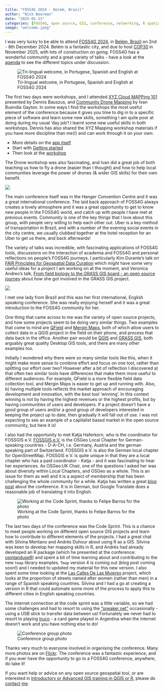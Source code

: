 ```yaml
---
title: "FOSS4G 2024 - Belém, Brazil"
author: "Nick Bearman"
date: "2025-01-13"
categories: [FOSS4G, open source, GIS, conference, networking, R spatial, in person]
image: "welcome.jpeg"
---
```


I was very lucky to be able to attend [FOSS4G 2024](https://2024.foss4g.org/en/), in [Belém, Brazil](https://www.openstreetmap.org/relation/15986845) on 2nd - 8th December 2024. Belém is a fantastic city, and due to host [COP30](https://sdg.iisd.org/events/2025-un-climate-change-conference-unfccc-cop-30/) in November 2025, with lots of construction on going. FOSS4G has a wonderful community and a great variety of talks - have a look at the [agenda](https://2024.foss4g.org/en/general-schedule/) to see the different topics under discussion. 

![Tri-lingual welcome, in Portugese, Spanish and English at FOSS4G 2024](welcome.jpeg)

The first two days were workshops, and I attended [XYZ Cloud MAPPing 101](https://talks.osgeo.org/foss4g-2024-workshop/talk/SQNGBH/) presented by Dennis Bauszus, and [Community Drone Mapping](https://talks.osgeo.org/foss4g-2024-workshop/talk/YTQJZ7/) by Ivan Buendía Gayton. In some ways I find the workshops the most useful element of the conference because it gives you time to dig in to a specific piece of software and learn some new skills, something I am quite poor at doing during my usual 'day job'! I learnt some new useful skills in both workshops. Dennis has also shared the XYZ Mapping workshop materials if you have more discipline than me(!) and can work through it on your own:

- More details on the [app itself](https://github.com/GEOLYTIX/xyz/)
- Start with [Getting started](https://github.com/GEOLYTIX/xyz/wiki/Getting-started)
- Then look at the [workshop](https://github.com/GEOLYTIX/mapp/tree/main/foss4g_workshop) 

The Drone workshop was also fascinating, and Ivan did a great job of both teaching us how to fly a drone (easier than I thought) and how to help local communities leverage the power of drones (& wider GIS skills) for their own benefit. 

![](drone.jpeg)

The main conference itself was in the Hanger Convention Centre and it was a great international conference. The laid back approach of FOSS4G always creates a lovely atmosphere and it was a great opportunity to get to know new people in the FOSS4G world, and catch up with people I have met at previous events. Community is one of the key things that I love about this group, with people very willing to help each other out. Uber is a key method of transportation in Brazil, and with a number of the evening social events in the city centre, we usually clubbed together at the hotel reception for an Uber to get us there, and back afterwards!

The variety of talks was incredible, with fascinating applications of FOSS4G tools, discussions on the interaction of academia and FOSS4G and personal reflections on people's FOSS4G journeys. I particularly Kim Durante's talk on [FAIR Principles for Geospatial Data Curation](https://talks.osgeo.org/foss4g-2024/talk/NKBU8E/) which might have some very useful ideas for a project I am working on at the moment, and Veronica Andreo's talk, [From field biology to the GRASS GIS board - an open source journey](https://talks.osgeo.org/foss4g-2024/talk/VCNPKB/) about how she got involved in the GRASS GIS project. 

![](grass.jpeg)

I met one lady from Brazil and this was her first international, English speaking conference. She was really enjoying herself and it was a great introduction to the FOSS4G community for her. 

One thing that came across to me was the variety of open source projects, and how some projects seem to be doing very similar things. Two examples that come to mind are [QField](https://qfield.org/) and [Mergin Maps](https://merginmaps.com/), both of which allow users to collect data in a QGIS project in the field on their phone, and process that data back in the office. Another pair would be [QGIS](https://www.qgis.org/) and [GRASS GIS](https://grass.osgeo.org/), both arguably great quality Desktop GIS tools, and there are many other examples too. 

Initially I wondered why there were so many similar tools like this, when it might make more sense to combine effort and focus on one tool, rather than splitting our effort over two? However after a bit of reflection I discovered a) that often two similar tools have differences that make them more useful to different audiences. For example, QField is a more flexible field data collection tool, and Mergin Maps is easier to get up and running with. Also, b) having multiple tools reflects the market approach of encouraging development and innovation, with the best tool 'winning'. In this context winning is not by having the highest revenues or the highest profits, but by having communities of users and developers. If a project doesn't have a good group of users and/or a good group of developers interested in keeping the project up to date, then gradually it will fall out of use. I was not expecting to see an example of a capitalist based market in the open source community, but here it is!

I also had the opportunity to met Katja Haferkorn, who is the coordinator for FOSSGIS e.V. [FOSSGIS e.V.](https://www.fossgis.de/) is the OSGeo Local Chapter for German-speaking countries - D-A-CH, i.e. Germany, Austria and the german speaking part of Switzerland. FOSSGIS e.V. is also the German local chapter for OpenStreetMap. FOSSGIS e.V. is quite unique in that they are a local chapter who has a paid coordinator - Katja - and it was fascinating to hear her experiences. As OSGeo:UK Chair, one of the questions I asked her was about diversity within Local Chapters, and OSGeo as a whole. This is an issue for them as well and it is a aspect of membership that has been challenging the whole community for a while. Katja has written a great [blog post](https://www.fossgis.de/news/2024_12_07_bericht_foss4g-2024_belem/) about the conference. It is in German, but Google Translate does a reasonable job of translating it into English. 

![Working at the Code Sprint, thanks to Felipe Barros for the photo](code-sprint-felipe.jpeg)

The last two days of the conference was the Code Sprint. This is a chance to meet people working on different open source GIS projects and learn how to contribute to different elements of the projects. I had a great chat with Silvina Meritano and Andrés Duhour about using R as a GIS. Silvina was keen to develop her mapping skills in R, and  Andrés had already developed an R package (which he presented at the conference: [osmlanduseR](https://talks.osgeo.org/foss4g-2024/talk/GSBMGK/)) and spent a bit of time learning about and contributing to the new `tmap` library examples. `Tmap` version 4 is coming out (blog post coming soon!) and I needed to updated my material for this new version. I also spent some time looking at the [Las Calles De Las Mujeres](https://geochicasosm.github.io/lascallesdelasmujeres/) project, which looks at the proportion of streets named after women (rather than men) in a range of Spanish speaking countries. Silvina and I had a go at creating a version in R that could automate some more of the process to apply this to different cities in English speaking countries.  

The internet connection at the code sprint was a little variable, so we had some challenges and had to resort to using the ["sneaker net"](https://en.wikipedia.org/wiki/Sneakernet) occasionally - using a USB stick to transfer data between us! Fortunately we never had to resort to playing [truco](https://en.wikipedia.org/wiki/Truco) - a card game played in Argentina when the internet doesn't work and you have nothing else to do!

![Conference group photo](group-photo.jpeg)

Thanks very much to everyone involved in organising the conference. Many more photos are on [Flickr](https://www.flickr.com/photos/narceliosapereira/albums/72177720322507002/). The conference was a fantastic experience, and if you ever have the opportunity to go to a FOSS4G conference, anywhere, do take it!

If you want help or advice on any open source geospatial tool, or are interested in [Introductory or Advanced GIS training in QGIS or R](https://nickbearman.github.io/training-courses.html), please do [contact](https://nickbearman.github.io/) [me](https://docs.google.com/forms/d/e/1FAIpQLSckfjf0U43ysotj4sS68bZ85DHijqTSy3vJcdBa5oC275TwUg/viewform). 

